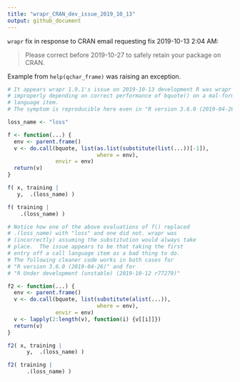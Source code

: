 ```yaml
---
title: "wrapr_CRAN_dev_issue_2019_10_13"
output: github_document
---
```


`wrapr` fix in response to CRAN email requesting fix 2019-10-13 2:04 AM:

> Please correct before 2019-10-27 to safely retain your package on CRAN.

Example from `help(qchar_frame)` was raising an exception.

```r
# It appears wrapr 1.9.1's issue on 2019-10-13 development R was wrapr was
# improperly depending on correct performance of bquote() on a mal-formed
# language item.
# The symptom is reproducible here even in "R version 3.6.0 (2019-04-26)".

loss_name <- "loss"

f <- function(...) {
  env <- parent.frame()
  v <- do.call(bquote, list(as.list(substitute(list(...))[-1]),
                            where = env),
               envir = env)
  return(v)
}

f( x, training |
   y,  .(loss_name) )

f( training |
    .(loss_name) )

# Notice how one of the above evaluations of f() replaced
# .(loss_name) with "loss" and one did not. wrapr was
# (incorrectly) assuming the substitution would always take
# place.  The issue appears to be that taking the first
# entry off a call language item as a bad thing to do.
# The following cleaner code works in both cases for
# "R version 3.6.0 (2019-04-26)" and for
# "R Under development (unstable) (2019-10-12 r77279)"

f2 <- function(...) {
  env <- parent.frame()
  v <- do.call(bquote, list(substitute(alist(...)),
                            where = env),
               envir = env)
  v <- lapply(2:length(v), function(i) {v[[i]]})
  return(v)
}

f2( x, training |
      y,  .(loss_name) )

f2( training |
      .(loss_name) )
```
